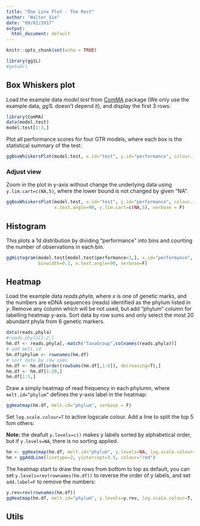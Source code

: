 ```yaml
---
title: "One Line Plot - The Rest"
author: "Walter Xie"
date: "09/02/2017"
output:
  html_document: default
---
```


```r
knitr::opts_chunk$set(echo = TRUE)
```


```r
library(gg1L)
#getwd()
```

## Box Whiskers plot

Load the example data *model.test* from [ComMA](https://github.com/walterxie/ComMA) package (We only use the example data, *gg1L* doesn't depend it), and display the first 3 rows:

```r
library(ComMA)
data(model.test)
model.test[1:3,]
```

Plot all performance scores for four GTR models, where each box is the statistical summary of the test:

```r
ggBoxWhiskersPlot(model.test, x.id="test", y.id="performance", colour.id="OS", x.text.angle=90, verbose = F)
```

### Adjust view

Zoom in the plot in y-axis without change the underlying data using <code>y.lim.cart=c(NA,5)</code>, where the lower bound is not changed by given "NA".

```r
ggBoxWhiskersPlot(model.test, x.id="test", y.id="performance", colour.id="OS", 
                  x.text.angle=90, y.lim.cart=c(NA,5), verbose = F)
```
<!--- + expend_limits
Use both <code>bar.pos="fill"</code> and <code>y.trans="per"</code> to create a typical percentage bar chart:

```r
ggBoxWhiskersPlot(model.test, x.id="test", y.id="performance", colour.id="OS", 
                  x.text.angle=90, y.lim.cart=c(NA,5), verbose = F)
```
--->

## Histogram

This plots a 1d distribution by dividing "performance" into bins and counting the number of observations in each bin.

```r
ggHistogram(model.test[model.test$performance<3,], x.id="performance", fill.id="model", 
            binwidth=0.1, x.text.angle=90, verbose=F)
```


## Heatmap

Load the example data *reads.phyla*, where *x* is one of genetic marks, and the numbers are eDNA sequences (reads) identified as the phylum listed in *y*. Remove any column which will be not used, but add "phylum" column for labelling heatmap y-axis. Sort data by row sums and only select the most 20 abundant phyla from 6 genetic markers. 

```r
data(reads.phyla)
#reads.phyla[1:2,]
hm.df <- reads.phyla[,-match("TaxaGroup",colnames(reads.phyla))]
# add melt.id
hm.df$phylum <- rownames(hm.df)
# sort data by row sums
hm.df <- hm.df[order(rowSums(hm.df[,1:6]), decreasing=T),]
hm.df <- hm.df[1:20,]
hm.df[1:3,]
```

Draw a simply heatmap of read frequency in each phylumn, where <code>melt.id="phylum"</code> defines the y-axis label in the heatmap: 

```r
ggHeatmap(hm.df, melt.id="phylum", verbose = F)
```

Set <code>log.scale.colour=T</code> to active logscale colour. 
Add a line to split the top 5 fom others:

**Note:** the deafult <code>y.levels=c()</code> makes y labels sorted by alphabetical order, but if <code>y.levels=NA</code>, there is no sorting applied.

```r
hm <- ggHeatmap(hm.df, melt.id="phylum", y.levels=NA, log.scale.colour=T, verbose = F)
hm + ggAddLine(linetype=2, yintercept=5.5, colour="red")
```

The heatmap start to draw the rows from bottom to top as default, you can set <code>y.levels=rev(rownames(hm.df))</code> to reverse the order of y labels, and set <code>add.label=F</code> to remove the numbers:

```r
y.rev=rev(rownames(hm.df))
ggHeatmap(hm.df, melt.id="phylum", y.levels=y.rev, log.scale.colour=T, add.label=F, verbose = F)
```


## Utils







